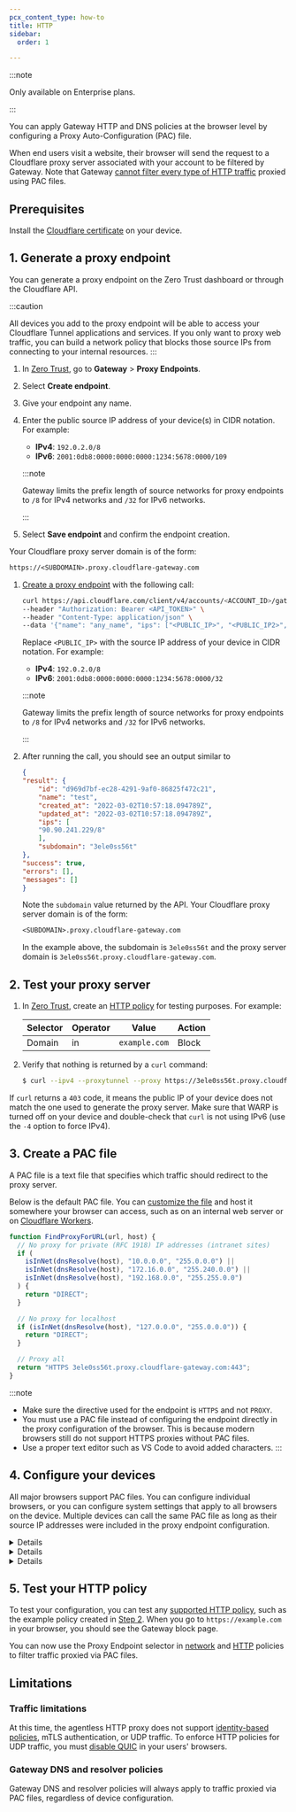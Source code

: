 ```yaml
---
pcx_content_type: how-to
title: HTTP
sidebar:
  order: 1

---
```



:::note


Only available on Enterprise plans.


:::

You can apply Gateway HTTP and DNS policies at the browser level by configuring a Proxy Auto-Configuration (PAC) file.

<GlossaryDefinition term="PAC file" prepend="A PAC file is" />

When end users visit a website, their browser will send the request to a Cloudflare proxy server associated with your account to be filtered by Gateway. Note that Gateway [cannot filter every type of HTTP traffic](#limitations) proxied using PAC files.

## Prerequisites

Install the [Cloudflare certificate](/cloudflare-one/connections/connect-devices/warp/user-side-certificates/) on your device.

## 1. Generate a proxy endpoint

You can generate a proxy endpoint on the Zero Trust dashboard or through the Cloudflare API.

:::caution

All devices you add to the proxy endpoint will be able to access your Cloudflare Tunnel applications and services. If you only want to proxy web traffic, you can build a network policy that blocks those source IPs from connecting to your internal resources. 
:::

<Tabs>

<TabItem label="dashboard">

1. In [Zero Trust](https://one.dash.cloudflare.com/), go to **Gateway** > **Proxy Endpoints**.

2. Select **Create endpoint**.

3. Give your endpoint any name.

4. Enter the public source IP address of your device(s) in CIDR notation. For example:

   * **IPv4**: `192.0.2.0/8`
   * **IPv6**: `2001:0db8:0000:0000:0000:1234:5678:0000/109`

   :::note


   Gateway limits the prefix length of source networks for proxy endpoints to `/8` for IPv4 networks and `/32` for IPv6 networks.


   :::

5. Select **Save endpoint** and confirm the endpoint creation.

Your Cloudflare proxy server domain is of the form:

```txt
https://<SUBDOMAIN>.proxy.cloudflare-gateway.com
```

</TabItem>

<TabItem label="api">

1. [Create a proxy endpoint](/api/operations/zero-trust-gateway-proxy-endpoints-create-proxy-endpoint) with the following call:

   ```bash
   curl https://api.cloudflare.com/client/v4/accounts/<ACCOUNT_ID>/gateway/proxy_endpoints \
   --header "Authorization: Bearer <API_TOKEN>" \
   --header "Content-Type: application/json" \
   --data '{"name": "any_name", "ips": ["<PUBLIC_IP>", "<PUBLIC_IP2>", "<PUBLIC_IP3>"]}'
   ```

   Replace `<PUBLIC_IP>` with the source IP address of your device in CIDR notation. For example:

   * **IPv4**: `192.0.2.0/8`
   * **IPv6**: `2001:0db8:0000:0000:0000:1234:5678:0000/32`

   :::note


   Gateway limits the prefix length of source networks for proxy endpoints to `/8` for IPv4 networks and `/32` for IPv6 networks.


   :::

2. After running the call, you should see an output similar to

   ```json title="Example output" {10}
   {
   "result": {
       "id": "d969d7bf-ec28-4291-9af0-86825f472c21",
       "name": "test",
       "created_at": "2022-03-02T10:57:18.094789Z",
       "updated_at": "2022-03-02T10:57:18.094789Z",
       "ips": [
       "90.90.241.229/8"
       ],
       "subdomain": "3ele0ss56t"
   },
   "success": true,
   "errors": [],
   "messages": []
   }
   ```

   Note the `subdomain` value returned by the API. Your Cloudflare proxy server domain is of the form:

   ```txt
   <SUBDOMAIN>.proxy.cloudflare-gateway.com
   ```

   In the example above, the subdomain is `3ele0ss56t` and the proxy server domain is `3ele0ss56t.proxy.cloudflare-gateway.com`.

</TabItem>

</Tabs>

## 2. Test your proxy server

1. In [Zero Trust](https://one.dash.cloudflare.com/), create an [HTTP policy](/cloudflare-one/policies/gateway/http-policies/) for testing purposes. For example:

   | Selector | Operator | Value         | Action |
   | -------- | -------- | ------------- | ------ |
   | Domain   | in       | `example.com` | Block  |

2. Verify that nothing is returned by a `curl` command:

   ```sh
   $ curl --ipv4 --proxytunnel --proxy https://3ele0ss56t.proxy.cloudflare-gateway.com https://example.com
   ```

If `curl` returns a `403` code, it means the public IP of your device does not match the one used to generate the proxy server. Make sure that WARP is turned off on your device and double-check that `curl` is not using IPv6 (use the `-4` option to force IPv4).

## 3. Create a PAC file

A PAC file is a text file that specifies which traffic should redirect to the proxy server.

Below is the default PAC file. You can [customize the file](https://developer.mozilla.org/en-US/docs/Web/HTTP/Proxy_servers_and_tunneling/Proxy_Auto-Configuration_PAC_file) and host it somewhere your browser can access, such as on an internal web server or on [Cloudflare Workers](/workers/).

```js
function FindProxyForURL(url, host) {
  // No proxy for private (RFC 1918) IP addresses (intranet sites)
  if (
    isInNet(dnsResolve(host), "10.0.0.0", "255.0.0.0") ||
    isInNet(dnsResolve(host), "172.16.0.0", "255.240.0.0") ||
    isInNet(dnsResolve(host), "192.168.0.0", "255.255.0.0")
  ) {
    return "DIRECT";
  }

  // No proxy for localhost
  if (isInNet(dnsResolve(host), "127.0.0.0", "255.0.0.0")) {
    return "DIRECT";
  }

  // Proxy all
  return "HTTPS 3ele0ss56t.proxy.cloudflare-gateway.com:443";
}
```

:::note


* Make sure the directive used for the endpoint is `HTTPS` and not `PROXY`.
* You must use a PAC file instead of configuring the endpoint directly in the proxy configuration of the browser. This is because modern browsers still do not support HTTPS proxies without PAC files.
* Use a proper text editor such as VS Code to avoid added characters. 
  :::

## 4. Configure your devices

All major browsers support PAC files. You can configure individual browsers, or you can configure system settings that apply to all browsers on the device. Multiple devices can call the same PAC file as long as their source IP addresses were included in the proxy endpoint configuration.


<Details header="Chromium-based browsers">

Chromium-based browsers (such as Google Chrome, Microsoft Edge, and Brave) rely on your operating system's proxy server settings. To configure your browser to use Gateway with PAC files, refer to the [macOS](https://support.apple.com/guide/mac-help/mchlp2591/mac) or [Windows](https://support.microsoft.com/windows/use-a-proxy-server-in-windows-03096c53-0554-4ffe-b6ab-8b1deee8dae1) documentation.


</Details>


<Details header="Mozilla Firefox">

1. In Firefox, go to **Settings** and scroll down to **Network Settings**.
2. Select **Settings**.
3. Select **Automatic proxy configuration URL**.
4. Enter the URL where your PAC file is hosted, for example `https://proxy-pac.cflr.workers.dev/3ele0ss56t.pac`.
5. Select **OK**. HTTP traffic from Firefox is now being filtered by Gateway.


</Details>


<Details header="Safari">

Safari relies on your operating system's proxy server settings. To configure your browser to use Gateway with PAC files, refer to the [macOS documentation](https://support.apple.com/guide/mac-help/mchlp2591/mac).


</Details>

## 5. Test your HTTP policy

To test your configuration, you can test any [supported HTTP policy](#limitations), such as the example policy created in [Step 2](#2-test-your-proxy-server). When you go to `https://example.com` in your browser, you should see the Gateway block page.

You can now use the Proxy Endpoint selector in [network](/cloudflare-one/policies/gateway/network-policies/#proxy-endpoint) and [HTTP](/cloudflare-one/policies/gateway/http-policies/#proxy-endpoint) policies to filter traffic proxied via PAC files.

## Limitations

### Traffic limitations

At this time, the agentless HTTP proxy does not support [identity-based policies](/cloudflare-one/policies/gateway/identity-selectors/), mTLS authentication, or UDP traffic. To enforce HTTP policies for UDP traffic, you must [disable QUIC](/cloudflare-one/policies/gateway/http-policies/http3/#prevent-inspection-bypass) in your users' browsers.

### Gateway DNS and resolver policies

Gateway DNS and resolver policies will always apply to traffic proxied via PAC files, regardless of device configuration.
